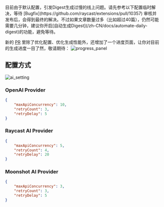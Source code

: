 
<Callout type="warning">
    目前由于默认配置，引发Digest生成过慢的线上问题。请先参考以下配置临时解决，等待
    [Bugfix](https://github.com/raycast/extensions/pull/10357)
    审核并发布后，会得到最终的解决。不过如果文章数量过多（比如超过40篇），仍然可能需要几分钟，建议你开启[自动生成Digest](/zh-CN/docs/automate-daily-digest)的功能，避免等待。
</Callout>

新的 [PR](https://github.com/raycast/extensions/pull/10357) 里除了优化配置、优化生成性能外，还增加了一个进度页面，让你对目前的生成进度一目了然，敬请期待：
![progress_panel](https://tidyread.s3.us-west-2.amazonaws.com/progress_panel.png)

## 配置方式

![ai_setting](https://tidyread.s3.us-west-2.amazonaws.com/ai_setting.png)

### OpenAI Provider

```json
{
    "maxApiConcurrency": 10,
    "retryCount": 3,
    "retryDelay": 5
}
```

### Raycast AI Provider

```json
{
    "maxApiConcurrency": 5,
    "retryCount": 4,
    "retryDelay": 20
}
```

### Moonshot AI Provider

```json
{
    "maxApiConcurrency": 3,
    "retryCount": 3,
    "retryDelay": 5
}
```
